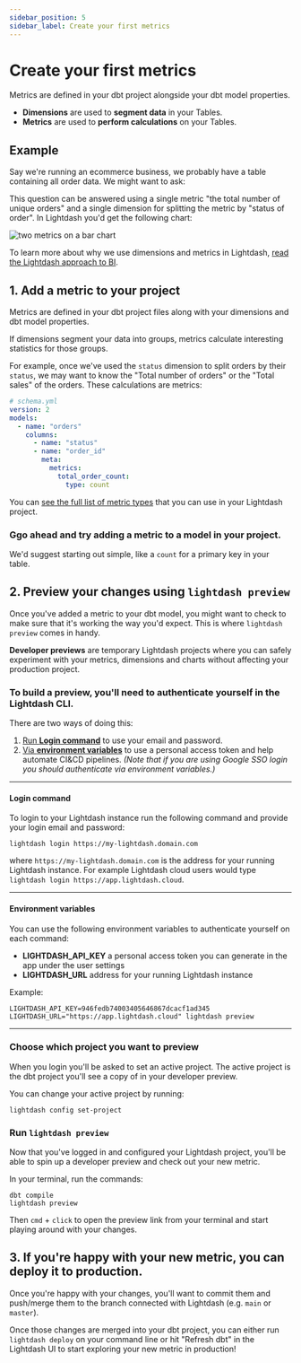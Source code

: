 ```yaml
---
sidebar_position: 5
sidebar_label: Create your first metrics
---
```


# Create your first metrics


Metrics are defined in your dbt project alongside your dbt model properties.

* **Dimensions** are used to **segment data** in your Tables.
* **Metrics** are used to **perform calculations** on your Tables.

## Example

Say we're running an ecommerce business, we probably have a table containing all order data. We might want to
ask:

<div style={{textAlign: 'center', paddingBottom: 30, paddingTop: 10}}>
  <DataQuestion width="70%"/>
</div>

This question can be answered using a single metric "the total number of unique orders" and a single dimension for
splitting the metric by "status of order". In Lightdash you'd get the following chart:

![two metrics on a bar chart](./assets/metric-on-bar-chart.png)

To learn more about why we use dimensions and metrics in Lightdash, [read the Lightdash approach to BI](/best-practice/lightdash-way).

## 1. Add a metric to your project

Metrics are defined in your dbt project files along with your dimensions and dbt model properties.

If dimensions segment your data into groups, metrics calculate interesting statistics for those groups.

For example, once we've used the `status` dimension to split orders by their `status`, we may want to know the
"Total number of orders" or the "Total sales" of the orders. These calculations are metrics:

```yaml
# schema.yml
version: 2
models:
  - name: "orders"
    columns:
      - name: "status"
      - name: "order_id"
        meta:
          metrics:
            total_order_count:
              type: count
```
You can [see the full list of metric types](https://docs.lightdash.com/references/metrics) that you can use in your Lightdash project.

### Ggo ahead and try adding a metric to a model in your project. 

We'd suggest starting out simple, like a `count` for a primary key in your table.

## 2. Preview your changes using `lightdash preview`

Once you've added a metric to your dbt model, you might want to check to make sure that it's working the way you'd expect. This is where `lightdash preview` comes in handy. 

**Developer previews** are temporary Lightdash projects where you can safely experiment with your metrics, dimensions and charts 
without affecting your production project.

### To build a preview, you'll need to authenticate yourself in the Lightdash CLI. 

There are two ways of doing this:

1. [Run **Login command**](#login) to use your email and password.
2. [Via **environment variables**](#environment-variables) to use a personal access token and help automate CI&CD pipelines. _(Note that if you are using Google SSO login you should authenticate via environment variables.)_


---

#### Login command

To login to your Lightdash instance run the following command and provide your login email and password:

```shell
lightdash login https://my-lightdash.domain.com
```

where `https://my-lightdash.domain.com` is the address for your running Lightdash instance. For example Lightdash 
cloud users would type `lightdash login https://app.lightdash.cloud`.

---

#### Environment variables

You can use the following environment variables to authenticate yourself on each command:

- **LIGHTDASH_API_KEY** a personal access token you can generate in the app under the user settings
- **LIGHTDASH_URL** address for your running Lightdash instance

Example:

```shell
LIGHTDASH_API_KEY=946fedb74003405646867dcacf1ad345 LIGHTDASH_URL="https://app.lightdash.cloud" lightdash preview
```

---

### Choose which project you want to preview

When you login you'll be asked to set an active project. The active project is the dbt project you'll see a copy of in your developer preview.

You can change your active project by running:

```shell
lightdash config set-project
```

### Run `lightdash preview`

Now that you've logged in and configured your Lightdash project, you'll be able to spin up a developer preview and check out your new metric.

In your terminal, run the commands:

```shell
dbt compile
lightdash preview
```

Then `cmd` + `click` to open the preview link from your terminal and start playing around with your changes.

## 3. If you're happy with your new metric, you can deploy it to production.

Once you're happy with your changes, you'll want to commit them and push/merge them to the branch connected with Lightdash (e.g. `main` or `master`).

Once those changes are merged into your dbt project, you can either run `lightdash deploy` on your command line or hit "Refresh dbt" in the Lightdash UI to start exploring your new metric in production!
